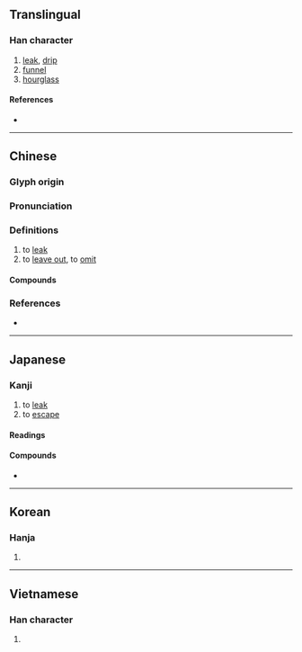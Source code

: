 {{character info/new}}
==Translingual==

===Han character===
{{Han char|rn=85|rad=水|as=11|sn=14|four=37127|canj=ESMB|ids=⿰氵⿸尸雨}}

# [[leak]], [[drip]]
# [[funnel]]
# [[hourglass]]

====References====
* {{Han ref|kx=0645.130|dkj=18120|dj=1054.060|hdz=31731.110|uh=6F0F|ud=28431|bh=BA7C|bd=47740}}

----

==Chinese==
{{zh-forms}}

===Glyph origin===
{{Han etym}}

===Pronunciation===
{{zh-pron
|m=lòu
|c=lau6
|h=pfs=leu
|md=
|mn=lāu/qz:liō/tw,xm,zz:lō͘
|mn_note=lāu - vernacular; liō/lō͘ - literary
|w=
|mc=y
|oc=y
|cat=v,n
}}

===Definitions===
{{zh-hanzi}}

# to [[leak]]
# to [[leave out]], to [[omit]]

====Compounds====
{{zh-der|上漏下溼|不愧屋漏|偷漏|出漏子|刻漏|功在漏刻|壺漏|夜漏|夜漏將傳|宮漏|小紕漏|屁漏|屋漏|崩漏|待漏|抖漏|挂一漏百|挂一漏萬|捅漏子|掛一漏萬|掛漏|撿漏|敗漏|春光漏泄|更漏|更長漏永|有漏|檢漏|水漏|江心補漏|沙漏|河漏|泄漏|法律漏洞|洩漏|洩漏天機|洩漏風聲|滲漏|滴水不漏|滴水漏斗|漏了眼|漏光|漏兜|漏列|漏刻|漏刻之間|漏勺|漏壺|漏夜|漏天|漏天兒|漏失|漏子|漏孔|漏巵|漏掉|漏斗|漏斗器|漏斗管|漏星堂|漏春和尚|漏氣|漏水|漏泄|漏泄天機|漏洞|漏洞百出|漏洩|漏洩春光|漏滴|漏澤園|漏瘡|漏瘡痘|漏盆|漏盡|漏盡更闌|漏稅|漏窗|漏管|漏箭|漏粉|漏精|漏網|漏網之魚|漏網游魚|漏網魚|漏聲|漏胎|漏脫|漏脯充饑|漏落|漏虀搭菜|漏蹄|漏逗|漏雨|漏電|漏露|漏面賊|漏風|漏風掌|漏風聲|漏鼓|玉漏|疏漏|疏而不漏|痔漏|百無一漏|皮漏|盛水不漏|短漏|窮閻漏屋|箭漏|紕漏|網漏吞舟|缺漏|罅漏|肛漏|脫漏|蓮花漏|藏頭漏影|補苴罅漏|裨補闕漏|賺漏|走漏|走漏天機|走漏消息|走漏風聲|軌漏|轉漏|逃漏|逃漏稅|透漏|遺漏|釵腳漏痕|銅壺滴漏|錮漏|錯漏|鐘漏|鐘鳴漏盡|長漏|鹽漏|點水不漏}}

===References===
* {{thcwd|10637}}

----

==Japanese==

===Kanji===
{{ja-kanji|rs=水11}}

# to [[leak]]
# to [[escape]]

====Readings====
{{ja-readings|goon=る|kanon=ろう|kun=も-る, も-れる, も-らす}}

====Compounds====
* {{ja-r|砂漏|さろう|[[hourglass]]}}

----

==Korean==

===Hanja===
{{ko-hanja|hangeul=[[루]]>[[누]]|eumhun=|rv=ru>nu|mr=ru>nu|y=lwu>nwu}}

# {{defn|lang=ko|sort=水11}}

----

==Vietnamese==

===Han character===
{{vi-hantu|[[lậu]], [[lâu]], [[làu]], [[lạu]]|rs=水11}}

# {{defn|lang=vi|sort=水11}}